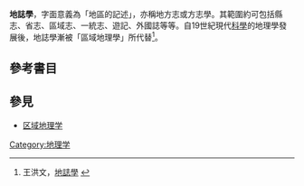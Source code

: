 '''地誌學'''，字面意義為「地區的記述」，亦稱地方志或方志學。其範圍約可包括縣志、省志、區域志、一統志、遊記、外國誌等等。自19世紀現代[[科學|科學]]的地理學發展後，地誌學漸被「區域地理學」所代替<ref name="王洪文">王洪文，[http://ap6.pccu.edu.tw/Encyclopedia/data.asp?id=1957 地誌學] {{Wayback|url=http://ap6.pccu.edu.tw/Encyclopedia/data.asp?id=1957 |date=20190519222912 }}</ref>。

==參考書目==
{{reflist|30em}}

==參見==
* [[区域地理学|区域地理学]]

{{Geography topics}}

[[Category:地理学|Category:地理学]]